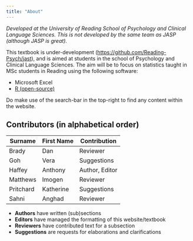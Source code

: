```yaml
---
title: "About"
---
```


*Developed at the University of Reading School of Psychology and Clinical Language Sciences. This is not developed by the same team as JASP (although JASP is great).*

This textbook  is under-development (<a href="https://github.com/Reading-Psych/jast" target="_blank">https://github.com/Reading-Psych/jast</a>), and is aimed at students in the school of Psychology and Clinical Language Sciences. The aim will be to focus on statistics taught in MSc students in Reading using the following software:

- Microsoft Excel
- <a href="https://www.r-project.org">R (open-source)</a>

Do make use of the search-bar in the top-right to find any content within the website.

## Contributors (in alphabetical order)


| Surname     | First Name  | Contribution  |
| ----------- | ----------- | --------------|
| Brady       | Dan         | Reviewer      |
| Goh         | Vera        | Suggestions   |
| Haffey      | Anthony     | Author, Editor|
| Matthews    | Imogen      | Reviewer      |
| Pritchard   | Katherine   | Suggestions   |
| Sahni       | Anghad      | Reviewer      |


- **Authors** have written (sub)sections
- **Editors** have managed the formatting of this website/textbook
- **Reviewers** have contributed text for a subsection
- **Suggestions** are requests for elaborations and clarifications
